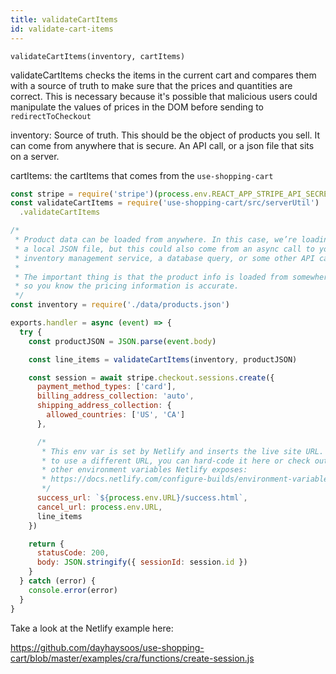 ```yaml
---
title: validateCartItems
id: validate-cart-items
---
```


`validateCartItems(inventory, cartItems)`

validateCartItems checks the items in the current cart and compares them with a source of truth to
make sure that the prices and quantities are correct. This is necessary because it's possible that
malicious users could manipulate the values of prices in the DOM before sending to `redirectToCheckout`

inventory: Source of truth. This should be the object of products you sell. It can come from anywhere that
is secure. An API call, or a json file that sits on a server.

cartItems: the cartItems that comes from the `use-shopping-cart`

```jsx
const stripe = require('stripe')(process.env.REACT_APP_STRIPE_API_SECRET)
const validateCartItems = require('use-shopping-cart/src/serverUtil')
  .validateCartItems

/*
 * Product data can be loaded from anywhere. In this case, we’re loading it from
 * a local JSON file, but this could also come from an async call to your
 * inventory management service, a database query, or some other API call.
 *
 * The important thing is that the product info is loaded from somewhere trusted
 * so you know the pricing information is accurate.
 */
const inventory = require('./data/products.json')

exports.handler = async (event) => {
  try {
    const productJSON = JSON.parse(event.body)

    const line_items = validateCartItems(inventory, productJSON)

    const session = await stripe.checkout.sessions.create({
      payment_method_types: ['card'],
      billing_address_collection: 'auto',
      shipping_address_collection: {
        allowed_countries: ['US', 'CA']
      },

      /*
       * This env var is set by Netlify and inserts the live site URL. If you want
       * to use a different URL, you can hard-code it here or check out the
       * other environment variables Netlify exposes:
       * https://docs.netlify.com/configure-builds/environment-variables/
       */
      success_url: `${process.env.URL}/success.html`,
      cancel_url: process.env.URL,
      line_items
    })

    return {
      statusCode: 200,
      body: JSON.stringify({ sessionId: session.id })
    }
  } catch (error) {
    console.error(error)
  }
}
```

Take a look at the Netlify example here:

https://github.com/dayhaysoos/use-shopping-cart/blob/master/examples/cra/functions/create-session.js

